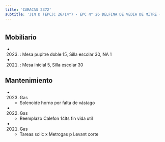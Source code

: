 ```yaml
---
title: 'CARACAS 2372'
subtitle: 'JIN D (EPCJC 26/14°) - EPC N° 26 DELFINA DE VEDIA DE MITRE - CENS N° 86'
---
```


#


## Mobiliario

*  (2023) : Mesa pupitre doble 15, Silla escolar 30, NA 1 

*  (2021) : Mesa inicial 5, Silla escolar 30 





## Mantenimiento

*  (2023) Gas 
    + Solenoide horno por falta de vástago

*  (2022) Gas 
    + Reemplazo Calefon 14lts fin vida util

*  (2021) Gas 
    + Tareas solic x Metrogas p Levant corte



